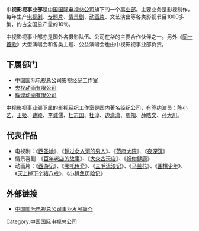 {{Unreferenced|time=2017-05-31T19:23:07+00:00}}
'''中视影视事业部'''是[[中国国际电视总公司|中国国际电视总公司]]旗下的一个[[事业部|事业部]]。主要业务是影视制作，每年生产[[电视剧|电视剧]]、[[专题片|专题片]]、[[情景剧|情景剧]]、[[动画片|动画片]]、文艺演出等各类影视节目1000多集，约占全国总产量的10％。

中视影视事业部亦是国外各摄影队伍、公司在华的主要合作伙伴之一。另外《[[同一首歌|同一首歌]]》大型演唱会和各类主题、公益演唱会也由中视影视事业部负责。

== 下属部门 ==
* 中国国际电视总公司影视经纪工作室
* [[央视动画有限公司|央视动画有限公司]]
* [[辉煌动画有限公司|辉煌动画有限公司]]

中视影视事业部下属的影视经纪工作室是国内著名经纪公司，有签约演员：[[陈小艺|陈小艺]]、[[王姬_(演员)|王姬]]、[[曹颖|曹颖]]、[[李诚儒|李诚儒]]、[[杜志国|杜志国]]、[[杜淳|杜淳]]、[[边潇潇|边潇潇]]、[[周知|周知]]、[[薛皓文|薛皓文]]、[[孙大川_(演员)|孙大川]]。

== 代表作品 ==
* 电视剧：《[[西圣地|西圣地]]》、《[[趟过女人河的男人|趟过女人河的男人]]》、《[[范府大院|范府大院]]》、《[[夜深沉|夜深沉]]》
* 情景喜剧：《[[百年老店的故事|百年老店的故事]]》、《[[大众古玩店|大众古玩店]]》、《[[祝你健康|祝你健康]]》
* 动画片：《[[西游记|西游记]]》、《[[哪吒传奇|哪吒传奇]]》、《[[三毛流浪记|三毛流浪记]]》、《[[马兰花|马兰花]]》、《[[围棋少年|围棋少年]]》、《[[天上掉下个猪八戒|天上掉下个猪八戒]]》、《[[小鲤鱼历险记|小鲤鱼历险记]]》

== 外部链接 ==
* [http://www.citvc.com/20080304/101877.shtml 中国国际电视总公司事业发展简介]{{dead link|date=2017年11月 |bot=InternetArchiveBot |fix-attempted=yes }}
{{CITVC}}

[[Category:中国国际电视总公司|Category:中国国际电视总公司]]